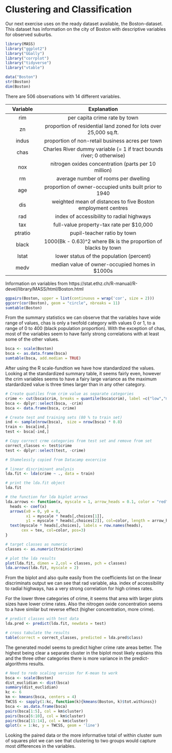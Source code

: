 # Clustering and Classification

Our next exercise uses on the ready dataset available, the Boston-dataset. This dataset has information on the city of Boston with descriptive variables for observed suburbs.

```r
library(MASS)
library("ggplot2")                     
library("GGally")
library("corrplot")
library("tidyverse")
library("vtable")

data("Boston")
str(Boston)
dim(Boston)
```
There are 506 observations with 14 different variables. 

|Variable |Explanation |
|:--:|:-------------:|
|rim|per capita crime rate by town |
|zn|proportion of residential land zoned for lots over 25,000 sq.ft.|
|indus|proportion of non-retail business acres per town|
|chas|Charles River dummy variable (= 1 if tract bounds river; 0 otherwise)|
|nox|nitrogen oxides concentration (parts per 10 million)|
|rm|average number of rooms per dwelling|
|age|proportion of owner-occupied units built prior to 1940|
|dis|weighted mean of distances to five Boston employment centres|
|rad|index of accessibility to radial highways|
|tax|full-value property-tax rate per \$10,000|
|ptratio|pupil-teacher ratio by town
|black|1000(Bk - 0.63)^2 where Bk is the proportion of blacks by town|
|lstat|lower status of the population (percent)|
|medv|median value of owner-occupied homes in \$1000s|

Information on variables from https://stat.ethz.ch/R-manual/R-devel/library/MASS/html/Boston.html

```r
ggpairs(Boston, upper = list(continuous = wrap('cor', size = 2)))
ggcorr(cor(Boston), geom = "circle", nbreaks = 11)
sumtable(Boston)
```

From the summary statistics we can observe that the variables have wide range of values, chas is only a twofold category with values 0 or 1, to a range of 0 to 400 (black population proportion). With the exception of chas, most of the variables seem to have fairly strong correlations with at least some of the other values. 

```r
bsca <- scale(Boston)
bsca <- as.data.frame(bsca)
sumtable(bsca, add.median = TRUE)

```

After using the R scale-fundtion we have how standardized the values. Looking at the standardized summary table, it seems fairly even, however the crim variables seems to have a fairy large variance as the maximum stardardized value is three times larger than in any other category. 

```r

# Create quatiles from crim value as separate categories
crime <- cut(bsca$crim, breaks = quantile(bsca$crim), label =c("low","med_low", "med_high", "high"), include.lowest = TRUE)
bsca <- dplyr::select(bsca, -crim)
bsca <- data.frame(bsca, crime)

# Create test and training sets (80 % to train set)
ind <- sample(nrow(bsca),  size = nrow(bsca) * 0.8)
train <- bsca[ind,]
test <- bsca[-ind,]

# Copy correct crme categories from test set and remove from set
correct_classes <- test$crime
test <- dplyr::select(test, -crime)

```

```r
# Shamelessly copied from Datacamp excercise

# linear discriminant analysis
lda.fit <- lda(crime ~ ., data = train)

# print the lda.fit object
lda.fit

# the function for lda biplot arrows
lda.arrows <- function(x, myscale = 1, arrow_heads = 0.1, color = "red", tex = 0.75, choices = c(1,2)){
  heads <- coef(x)
  arrows(x0 = 0, y0 = 0, 
         x1 = myscale * heads[,choices[1]], 
         y1 = myscale * heads[,choices[2]], col=color, length = arrow_heads)
  text(myscale * heads[,choices], labels = row.names(heads), 
       cex = tex, col=color, pos=3)
}

# target classes as numeric
classes <- as.numeric(train$crime)

# plot the lda results
plot(lda.fit, dimen = 2,col = classes, pch = classes)
lda.arrows(lda.fit, myscale = 2)

```

From the biplot and also quite easily from the coefficients list on the linear discriminats output we can see that rad variable, aka. index of accessibility to radial highways, has a very strong correlation for high crimes rates.

For the lower three categories of crime, it seems that area with larger plots sizes have lower crime rates. Also the nitrogen oxide concentration seems to a have similar but reverse effect (higher concentration, more crime). 

```r
# predict classes with test data
lda.pred <- predict(lda.fit, newdata = test)

# cross tabulate the results
table(correct = correct_classes, predicted = lda.pred$class)
```

The generated model seems to predict higher crime rate areas better. The highest being clear a separate cluster in the biplot most likely explains this and the three other categories there is more variance in the predict-algorithms results. 

```r
# Need to redo scaling version for K-mean to work
bsca <- scale(Boston)
dist_euclidian <- dist(bsca)
summary(dist_euclidian)
kc <- 6
km <- kmeans(bsca, centers = 4)
TWCSS <- sapply(1:kc, function(k){kmeans(Boston, k)$tot.withinss})
bsca <- as.data.frame(bsca)
pairs(bsca[1:5], col = km$cluster)
pairs(bsca[6:10], col = km$cluster)
pairs(bsca[11:14], col = km$cluster)
qplot(x = 1:kc, y = TWCSS, geom = 'line')
```

Looking the paired data or the more informative total of within cluster sum of squares plot we can see that clustering to two groups would capture most differences in the variables. 